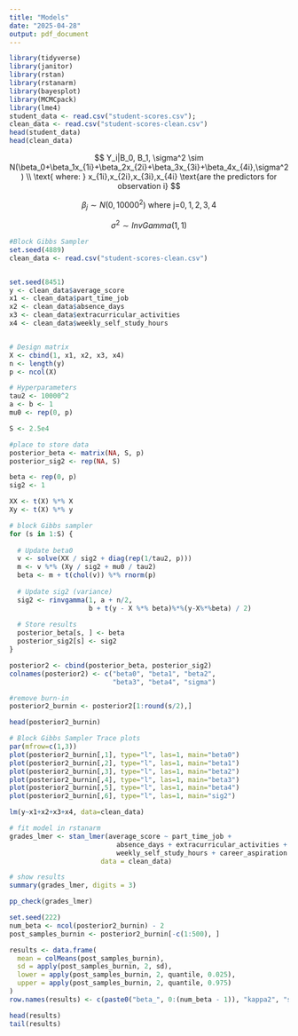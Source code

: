 ```yaml
---
title: "Models"
date: "2025-04-28"
output: pdf_document
---
```


```r
library(tidyverse)
library(janitor)
library(rstan)
library(rstanarm)
library(bayesplot)
library(MCMCpack)
library(lme4)
student_data <- read.csv("student-scores.csv"); 
clean_data <- read.csv("student-scores-clean.csv")
head(student_data)
head(clean_data)
```

$$
Y_i|B_0, B_1, \sigma^2 \sim N(\beta_0+\beta_1x_{1i}+\beta_2x_{2i}+\beta_3x_{3i}+\beta_4x_{4i},\sigma^2) \\
\text{ where: } x_{1i},x_{2i},x_{3i},x_{4i} \text{are the predictors for observation i}
$$

$$
\beta_j \sim N(0, 10000^2) \text{ where j=} 0,1,2,3,4
$$

$$
\sigma^2 \sim InvGamma(1, 1)
$$

```r
#Block Gibbs Sampler
set.seed(4889)
clean_data <- read.csv("student-scores-clean.csv")


set.seed(8451)
y <- clean_data$average_score
x1 <- clean_data$part_time_job
x2 <- clean_data$absence_days
x3 <- clean_data$extracurricular_activities
x4 <- clean_data$weekly_self_study_hours


# Design matrix 
X <- cbind(1, x1, x2, x3, x4)
n <- length(y)
p <- ncol(X)

# Hyperparameters
tau2 <- 10000^2
a <- b <- 1
mu0 <- rep(0, p)  

S <- 2.5e4

#place to store data
posterior_beta <- matrix(NA, S, p)
posterior_sig2 <- rep(NA, S)

beta <- rep(0, p)
sig2 <- 1

XX <- t(X) %*% X
Xy <- t(X) %*% y

# block Gibbs sampler
for (s in 1:S) {
  
  # Update beta0
  v <- solve(XX / sig2 + diag(rep(1/tau2, p)))  
  m <- v %*% (Xy / sig2 + mu0 / tau2) 
  beta <- m + t(chol(v)) %*% rnorm(p)  
  
  # Update sig2 (variance)
  sig2 <- rinvgamma(1, a + n/2, 
                    b + t(y - X %*% beta)%*%(y-X%*%beta) / 2)
  
  # Store results
  posterior_beta[s, ] <- beta
  posterior_sig2[s] <- sig2
}

posterior2 <- cbind(posterior_beta, posterior_sig2)
colnames(posterior2) <- c("beta0", "beta1", "beta2", 
                          "beta3", "beta4", "sigma")

#remove burn-in
posterior2_burnin <- posterior2[1:round(s/2),]

head(posterior2_burnin)
```

```r
# Block Gibbs Sampler Trace plots
par(mfrow=c(1,3))
plot(posterior2_burnin[,1], type="l", las=1, main="beta0")
plot(posterior2_burnin[,2], type="l", las=1, main="beta1")
plot(posterior2_burnin[,3], type="l", las=1, main="beta2")
plot(posterior2_burnin[,4], type="l", las=1, main="beta3")
plot(posterior2_burnin[,5], type="l", las=1, main="beta4")
plot(posterior2_burnin[,6], type="l", las=1, main="sig2")
```

```r
lm(y~x1+x2+x3+x4, data=clean_data)
```

```r
# fit model in rstanarm
grades_lmer <- stan_lmer(average_score ~ part_time_job + 
                           absence_days + extracurricular_activities + 
                           weekly_self_study_hours + career_aspiration + (1|gender), 
                       data = clean_data)

# show results
summary(grades_lmer, digits = 3)
```

```r
pp_check(grades_lmer)
```

```r
set.seed(222)
num_beta <- ncol(posterior2_burnin) - 2 
post_samples_burnin <- posterior2_burnin[-c(1:500), ]  

results <- data.frame(
  mean = colMeans(post_samples_burnin),
  sd = apply(post_samples_burnin, 2, sd),
  lower = apply(post_samples_burnin, 2, quantile, 0.025),
  upper = apply(post_samples_burnin, 2, quantile, 0.975)
)
row.names(results) <- c(paste0("beta_", 0:(num_beta - 1)), "kappa2", "sigma")

head(results)  
tail(results)
```
